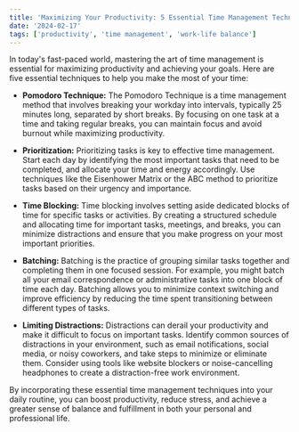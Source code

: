 ```yaml
---
title: 'Maximizing Your Productivity: 5 Essential Time Management Techniques'
date: '2024-02-17'
tags: ['productivity', 'time management', 'work-life balance']
---
```


In today's fast-paced world, mastering the art of time management is essential for maximizing productivity and achieving your goals. Here are five essential techniques to help you make the most of your time:

- **Pomodoro Technique:** The Pomodoro Technique is a time management method that involves breaking your workday into intervals, typically 25 minutes long, separated by short breaks. By focusing on one task at a time and taking regular breaks, you can maintain focus and avoid burnout while maximizing productivity.

- **Prioritization:** Prioritizing tasks is key to effective time management. Start each day by identifying the most important tasks that need to be completed, and allocate your time and energy accordingly. Use techniques like the Eisenhower Matrix or the ABC method to prioritize tasks based on their urgency and importance.

- **Time Blocking:** Time blocking involves setting aside dedicated blocks of time for specific tasks or activities. By creating a structured schedule and allocating time for important tasks, meetings, and breaks, you can minimize distractions and ensure that you make progress on your most important priorities.

- **Batching:** Batching is the practice of grouping similar tasks together and completing them in one focused session. For example, you might batch all your email correspondence or administrative tasks into one block of time each day. Batching allows you to minimize context switching and improve efficiency by reducing the time spent transitioning between different types of tasks.

- **Limiting Distractions:** Distractions can derail your productivity and make it difficult to focus on important tasks. Identify common sources of distractions in your environment, such as email notifications, social media, or noisy coworkers, and take steps to minimize or eliminate them. Consider using tools like website blockers or noise-cancelling headphones to create a distraction-free work environment.

By incorporating these essential time management techniques into your daily routine, you can boost productivity, reduce stress, and achieve a greater sense of balance and fulfillment in both your personal and professional life.
